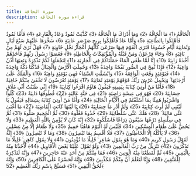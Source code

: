 ```yaml
---
title: سورة الحاقة
description: قراءة سورة الحاقة
---
```


الْحَاقَّةُ ﴿1﴾ مَا الْحَاقَّةُ ﴿2﴾ وَمَا أَدْرَاكَ مَا الْحَاقَّةُ ﴿3﴾ كَذَّبَتْ ثَمُودُ وَعَادٌ بِالْقَارِعَةِ ﴿4﴾ فَأَمَّا ثَمُودُ فَأُهْلِكُوا بِالطَّاغِيَةِ ﴿5﴾ وَأَمَّا عَادٌ فَأُهْلِكُوا بِرِيحٍ صَرْصَرٍ عَاتِيَةٍ ﴿6﴾ سَخَّرَهَا عَلَيْهِمْ سَبْعَ لَيَالٍ وَثَمَانِيَةَ أَيَّامٍ حُسُومًا فَتَرَى الْقَوْمَ فِيهَا صَرْعَىٰ كَأَنَّهُمْ أَعْجَازُ نَخْلٍ خَاوِيَةٍ ﴿7﴾ فَهَلْ تَرَىٰ لَهُمْ مِنْ بَاقِيَةٍ ﴿8﴾ وَجَاءَ فِرْعَوْنُ وَمَنْ قَبْلَهُ وَالْمُؤْتَفِكَاتُ بِالْخَاطِئَةِ ﴿9﴾ فَعَصَوْا رَسُولَ رَبِّهِمْ فَأَخَذَهُمْ أَخْذَةً رَابِيَةً ﴿10﴾ إِنَّا لَمَّا طَغَى الْمَاءُ حَمَلْنَاكُمْ فِي الْجَارِيَةِ ﴿11﴾ لِنَجْعَلَهَا لَكُمْ تَذْكِرَةً وَتَعِيَهَا أُذُنٌ وَاعِيَةٌ ﴿12﴾ فَإِذَا نُفِخَ فِي الصُّورِ نَفْخَةٌ وَاحِدَةٌ ﴿13﴾ وَحُمِلَتِ الْأَرْضُ وَالْجِبَالُ فَدُكَّتَا دَكَّةً وَاحِدَةً ﴿14﴾ فَيَوْمَئِذٍ وَقَعَتِ الْوَاقِعَةُ ﴿15﴾ وَانْشَقَّتِ السَّمَاءُ فَهِيَ يَوْمَئِذٍ وَاهِيَةٌ ﴿16﴾ وَالْمَلَكُ عَلَىٰ أَرْجَائِهَا ۚ وَيَحْمِلُ عَرْشَ رَبِّكَ فَوْقَهُمْ يَوْمَئِذٍ ثَمَانِيَةٌ ﴿17﴾ يَوْمَئِذٍ تُعْرَضُونَ لَا تَخْفَىٰ مِنْكُمْ خَافِيَةٌ ﴿18﴾ فَأَمَّا مَنْ أُوتِيَ كِتَابَهُ بِيَمِينِهِ فَيَقُولُ هَاؤُمُ اقْرَءُوا كِتَابِيَهْ ﴿19﴾ إِنِّي ظَنَنْتُ أَنِّي مُلَاقٍ حِسَابِيَهْ ﴿20﴾ فَهُوَ فِي عِيشَةٍ رَاضِيَةٍ ﴿21﴾ فِي جَنَّةٍ عَالِيَةٍ ﴿22﴾ قُطُوفُهَا دَانِيَةٌ ﴿23﴾ كُلُوا وَاشْرَبُوا هَنِيئًا بِمَا أَسْلَفْتُمْ فِي الْأَيَّامِ الْخَالِيَةِ ﴿24﴾ وَأَمَّا مَنْ أُوتِيَ كِتَابَهُ بِشِمَالِهِ فَيَقُولُ يَا لَيْتَنِي لَمْ أُوتَ كِتَابِيَهْ ﴿25﴾ وَلَمْ أَدْرِ مَا حِسَابِيَهْ ﴿26﴾ يَا لَيْتَهَا كَانَتِ الْقَاضِيَةَ ﴿27﴾ مَا أَغْنَىٰ عَنِّي مَالِيَهْ ۜ ﴿28﴾ هَلَكَ عَنِّي سُلْطَانِيَهْ ﴿29﴾ خُذُوهُ فَغُلُّوهُ ﴿30﴾ ثُمَّ الْجَحِيمَ صَلُّوهُ ﴿31﴾ ثُمَّ فِي سِلْسِلَةٍ ذَرْعُهَا سَبْعُونَ ذِرَاعًا فَاسْلُكُوهُ ﴿32﴾ إِنَّهُ كَانَ لَا يُؤْمِنُ بِاللَّهِ الْعَظِيمِ ﴿33﴾ وَلَا يَحُضُّ عَلَىٰ طَعَامِ الْمِسْكِينِ ﴿34﴾ فَلَيْسَ لَهُ الْيَوْمَ هَاهُنَا حَمِيمٌ ﴿35﴾ وَلَا طَعَامٌ إِلَّا مِنْ غِسْلِينٍ ﴿36﴾ لَا يَأْكُلُهُ إِلَّا الْخَاطِئُونَ ﴿37﴾ فَلَا أُقْسِمُ بِمَا تُبْصِرُونَ ﴿38﴾ وَمَا لَا تُبْصِرُونَ ﴿39﴾ إِنَّهُ لَقَوْلُ رَسُولٍ كَرِيمٍ ﴿40﴾ وَمَا هُوَ بِقَوْلِ شَاعِرٍ ۚ قَلِيلًا مَا تُؤْمِنُونَ ﴿41﴾ وَلَا بِقَوْلِ كَاهِنٍ ۚ قَلِيلًا مَا تَذَكَّرُونَ ﴿42﴾ تَنْزِيلٌ مِنْ رَبِّ الْعَالَمِينَ ﴿43﴾ وَلَوْ تَقَوَّلَ عَلَيْنَا بَعْضَ الْأَقَاوِيلِ ﴿44﴾ لَأَخَذْنَا مِنْهُ بِالْيَمِينِ ﴿45﴾ ثُمَّ لَقَطَعْنَا مِنْهُ الْوَتِينَ ﴿46﴾ فَمَا مِنْكُمْ مِنْ أَحَدٍ عَنْهُ حَاجِزِينَ ﴿47﴾ وَإِنَّهُ لَتَذْكِرَةٌ لِلْمُتَّقِينَ ﴿48﴾ وَإِنَّا لَنَعْلَمُ أَنَّ مِنْكُمْ مُكَذِّبِينَ ﴿49﴾ وَإِنَّهُ لَحَسْرَةٌ عَلَى الْكَافِرِينَ ﴿50﴾ وَإِنَّهُ لَحَقُّ الْيَقِينِ ﴿51﴾ فَسَبِّحْ بِاسْمِ رَبِّكَ الْعَظِيمِ ﴿52﴾
